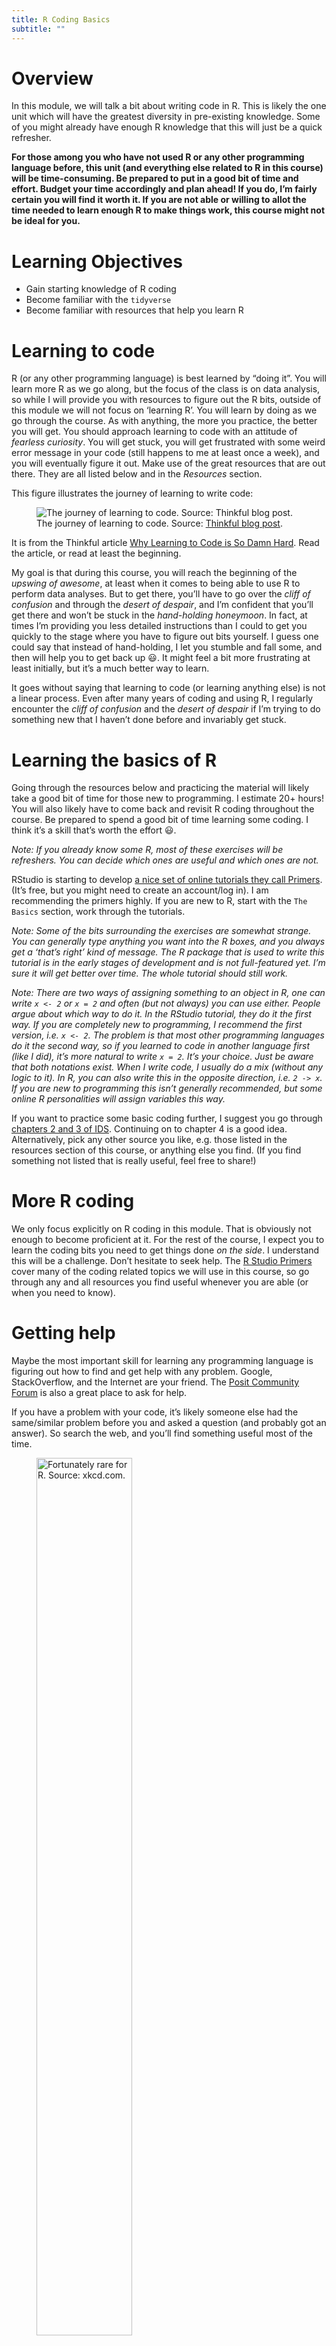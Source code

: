 ```yaml
---
title: R Coding Basics 
subtitle: ""
---
```




# Overview
In this module, we will talk a bit about writing code in R. This is likely the one unit which will have the greatest diversity in pre-existing knowledge. Some of you might already have enough R knowledge that this will just be a quick refresher. 

**For those among you who have not used R or any other programming language before, this unit (and everything else related to R in this course) will be time-consuming. Be prepared to put in a good bit of time and effort. Budget your time accordingly and plan ahead! If you do, I'm fairly certain you will find it worth it. If you are not able or willing to allot the time needed to learn enough R to make things work, this course might not be ideal for you.**


# Learning Objectives
* Gain starting knowledge of R coding
* Become familiar with the `tidyverse`
* Become familiar with resources that help you learn R 

# Learning to code
R (or any other programming language) is best learned by "doing it". You will learn more R as we go along, but the focus of the class is on data analysis, so while I will provide you with resources to figure out the R bits, outside of this module we will not focus on 'learning R'. You will learn by doing as we go through the course. As with anything, the more you practice, the better you will get. You should approach learning to code with an attitude of _fearless curiosity_. You will get stuck, you will get frustrated with some weird error message in your code (still happens to me at least once a week), and you will eventually figure it out. Make use of the great resources that are out there. They are all listed below and in the _Resources_ section.

This figure illustrates the journey of learning to write code:

![The journey of learning to code. Source: [Thinkful blog post](https://www.thinkful.com/blog/why-learning-to-code-is-so-damn-hard/).](../../media/LearningToCode.jpg)

It is from the Thinkful article [Why Learning to Code is So Damn Hard](https://www.thinkful.com/blog/why-learning-to-code-is-so-damn-hard/). Read the article, or read at least the beginning. 

My goal is that during this course, you will reach the beginning of the _upswing of awesome_, at least when it comes to being able to use R to perform data analyses. But to get there, you'll have to go over the _cliff of confusion_ and through the _desert of despair_, and I'm confident that you'll get there and won't be stuck in the _hand-holding honeymoon_. In fact, at times I'm providing you less detailed instructions than I could to get you quickly to the stage where you have to figure out bits yourself. I guess one could say that instead of hand-holding, I let you stumble and fall some, and then will help you to get back up 😃. It might feel a bit more frustrating at least initially, but it's a much better way to learn.

It goes without saying that learning to code (or learning anything else) is not a linear process. Even after many years of coding and using R, I regularly encounter the _cliff of confusion_ and the _desert of despair_ if I'm trying to do something new that I haven't done before and invariably get stuck.


# Learning the basics of R

Going through the resources below and practicing the material will likely take a good bit of time for those new to programming. I estimate 20+ hours! You will also likely have to come back and revisit R coding throughout the course. Be prepared to spend a good bit of time learning some coding. I think it's a skill that's worth the effort 😃.

*Note: If you already know some R, most of these exercises will be refreshers. You can decide which ones are useful and which ones are not.*

RStudio is starting to develop [a nice set of online tutorials they call Primers](https://rstudio.cloud/learn/primers). (It's free, but you might need to create an account/log in). I am recommending the primers highly. If you are new to R, start with the `The Basics` section, work through the tutorials. 

_Note: Some of the bits surrounding the exercises are somewhat strange. You can generally type anything you want into the R boxes, and you always get a 'that's right' kind of message. The R package that is used to write this tutorial is in the early stages of development and is not full-featured yet. I'm sure it will get better over time. The whole tutorial should still work._

_Note: There are two ways of assigning something to an object in R, one can write `x <- 2` or `x = 2` and often (but not always) you can use either. People argue about which way to do it. In the RStudio tutorial, they do it the first way. If you are completely new to programming, I recommend the first version, i.e. `x <- 2`. The problem is that most other programming languages do it the second way, so if you learned to code in another language first (like I did), it's more natural to write `x = 2`. It's your choice. Just be aware that both notations exist. When I write code, I usually do a mix (without any logic to it). In R, you can also write this in the opposite direction, i.e. `2 -> x`. If you are new to programming this isn't generally recommended, but some online R personalities will assign variables this way._

If you want to practice some basic coding further, I suggest you go through [chapters 2 and 3 of IDS](https://rafalab.github.io/dsbook/). Continuing on to chapter 4 is a good idea. Alternatively, pick any other source you like, e.g. those listed in the resources section of this course, or anything else you find. (If you find something not listed that is really useful, feel free to share!)


# More R coding 

We only focus explicitly on R coding in this module. That is obviously not enough to become proficient at it. For the rest of the course, I expect you to learn the coding bits you need to get things done _on the side_. I understand this will be a challenge. Don't hesitate to seek help. The [R Studio Primers](https://rstudio.cloud/learn/primers/) cover many of the coding related topics we will use in this course, so go through any and all resources you find useful whenever you are able (or when you need to know). 


# Getting help
Maybe the most important skill for learning any programming language is figuring out how to find and get help with any problem. Google, StackOverflow, and the Internet are your friend. The [Posit Community Forum](https://community.rstudio.com/) is also a great place to ask for help.

If you have a problem with your code, it's likely someone else had the same/similar problem before you and asked a question (and probably got an answer). So search the web, and you'll find something useful most of the time.

![Fortunately rare for R. Source: xkcd.com.](../../media/xkcd_wisdom_of_the_ancients.png){width="60%"}

In those rare cases when you cannot find information online that helps you figure out your problem, feel free to ask for help. The _Resources_ document describes various ways to get help. 

A great source for answers is asking questions online. Sometimes, people complain that replies to questions they ask online are unfriendly or harsh. While this is at times true, consider that all the people providing answers are volunteers. They're doing it because they want to help others, they don't get paid for it. It is therefore important that the person asking the question does not waste people's time by asking poorly formulated questions or questions that have been previously answered. In general, those kinds of questions get rude replies. If you have done your homework (i.e., searched online first to see if the answer is already available) and can precisely formulate the question/problem, ideally with a reproducible example, the chance that you get an unfriendly reply is very low. 

I have found that a good way of posing question is to write something like this: _"I need help with SPECIFIC PROBLEM, I have searched around and found LINKS/DESCRIPTION OF SIMILAR ISSUES but that doesn't quite solve my problem yet."_ If you have a coding problem, add _"Here is some code illustrating what I want to achieve and where the problem is."_ and then add a [minimal reproducible example](https://stackoverflow.com/questions/5963269/how-to-make-a-great-r-reproducible-example). 

The more you show you've done your homework and are truly stuck (instead of just being lazy and wanting others to do the work for you), and the easier you make it for others to understand what your problem is, the more likely you will get good answers.

If you want to learn more about how to ask a good question online, check out this video by Roger Peng.

<p>
<iframe width="560" height="315" src="https://www.youtube.com/embed/ZFaWxxzouCY" frameborder="0" allow="accelerometer; autoplay; encrypted-media; gyroscope; picture-in-picture" allowfullscreen></iframe>
</p>


As you continue on your coding journey, keep in mind: **The great thing about programming is that you can't really "break" things too much. In the worst case you get an error message. So experiment and try out anything you like!**







